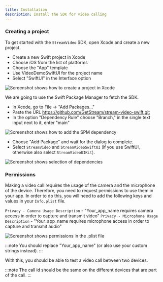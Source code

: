 ```yaml
---
title: Installation
description: Install the SDK for video calling
---
```



### Creating a project

To get started with the `StreamVideo` SDK, open Xcode and create a new project.

- Create a new Swift project in Xcode
- Choose iOS from the list of platforms
- Choose the "App" template
- Use VideoDemoSwiftUI for the project name
- Select "SwiftUI" in the Interface option

![Screenshot shows how to create a project in Xcode](../assets/new_project.png)

We are going to use the Swift Package Manager to fetch the SDK.

- In Xcode, go to File -> "Add Packages..."
- Paste the URL https://github.com/GetStream/stream-video-swift.git
- In the option "Dependency Rule" choose "Branch," in the single text input next to it, enter "main"

![Screenshot shows how to add the SPM dependency](../assets/spm.png)

- Choose "Add Package" and wait for the dialog to complete.
- Select `StreamVideo` and `StreamVideoSwiftUI` (if you use SwiftUI, otherwise also select `StreamVideoUIKit`).

![Screenshot shows selection of dependencies](../assets/spm_select.png)

### Permissions

Making a video call requires the usage of the camera and the microphone of the device. Therefore, you need to request permissions to use them in your app. In order to do this, you will need to add the following keys and values in your `Info.plist` file.

`Privacy - Camera Usage Description` - "Your_app_name requires camera access in order to capture and transmit video"
`Privacy - Microphone Usage Description` - "Your_app_name requires microphone access in order to capture and transmit audio"

![Screenshot shows permissions in the .plist file](../assets/permissions.png)

:::note
You should replace "Your_app_name" (or also use your custom strings instead).
:::

With this, you should be able to test a video call between two devices.

:::note
The call id should be the same on the different devices that are part of the call.
:::
